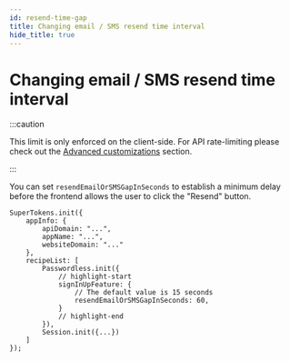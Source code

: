 ```yaml
---
id: resend-time-gap
title: Changing email / SMS resend time interval
hide_title: true
---
```



# Changing email / SMS resend time interval

:::caution

This limit is only enforced on the client-side. For API rate-limiting please check out the [Advanced customizations](../../advanced-customizations/apis-override/about) section.

:::

You can set `resendEmailOrSMSGapInSeconds` to establish a minimum delay before the frontend allows the user to click the "Resend" button.

<FrontendSDKTabs>
<TabItem value="reactjs">

```tsx
SuperTokens.init({
    appInfo: {
        apiDomain: "...",
        appName: "...",
        websiteDomain: "..."
    },
    recipeList: [
        Passwordless.init({
            // highlight-start
            signInUpFeature: {
                // The default value is 15 seconds
                resendEmailOrSMSGapInSeconds: 60,
            }
            // highlight-end
        }),
        Session.init({...})
    ]
});
```

</TabItem>
</FrontendSDKTabs>
